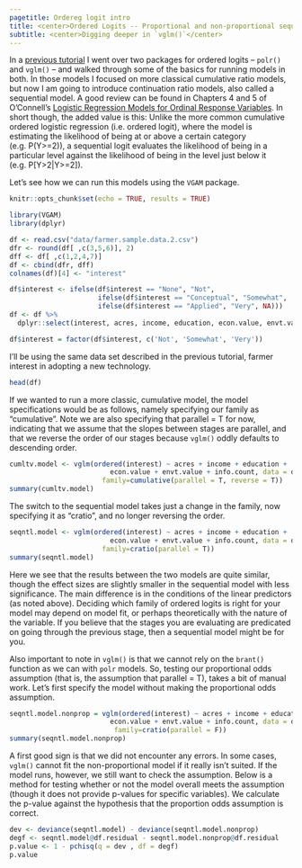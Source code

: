 ```yaml
---
pagetitle: Ordereg logit intro
title: <center>Ordered Logits -- Proportional and non-proportional sequential models</center>
subtitle: <center>Digging deeper in `vglm()`</center>
---
```


In a [previous tutorial](ol.partialprop.html) I went over two packages for ordered logits -- `polr()` and `vglm()` -- and walked through some of the basics for running models in both. In those models I focused on more classical cumulative ratio models, but now I am going to introduce continuation ratio models, also called a sequential model. A good review can be found in Chapters 4 and 5 of O'Connell's [Logistic Regression Models for Ordinal Response Variables](https://www.google.com/books/edition/Logistic_Regression_Models_for_Ordinal_R/yMiSDwAAQBAJ?hl=en&gbpv=0). In short though, the added value is this: Unlike the more common cumulative ordered logistic regression (i.e. ordered logit), where the model is estimating the likelihood of being at or above a certain category (e.g. P(Y>=2)), a sequential logit evaluates the likelihood of being in a particular level against the likelihood of being in the level just below it (e.g. P[Y>2|Y>=2]).

Let's see how we can run this models using the `VGAM` package.  

```r
knitr::opts_chunk$set(echo = TRUE, results = TRUE)
```

```r
library(VGAM) 
library(dplyr)
```

```r
df <- read.csv("data/farmer.sample.data.2.csv")
dfr <- round(df[ ,c(3,5,6)], 2)
dff <- df[ ,c(1,2,4,7)]
df <- cbind(dfr, dff)
colnames(df)[4] <- "interest"

df$interest <- ifelse(df$interest == "None", "Not",
                      ifelse(df$interest == "Conceptual", "Somewhat",
                      ifelse(df$interest == "Applied", "Very", NA)))
df <- df %>% 
  dplyr::select(interest, acres, income, education, econ.value, envt.value, info.count)

df$interest = factor(df$interest, c('Not', 'Somewhat', 'Very'))
```

I'll be using the same data set described in the previous tutorial, farmer interest in adopting a new technology.  

```r
head(df)
```

If we wanted to run a more classic, cumulative model, the model specifications would be as follows, namely specifying our family as "cumulative". Note we are also specifying that parallel = T for now, indicating that we assume that the slopes between stages are parallel, and that we reverse the order of our stages because `vglm()` oddly defaults to descending order.

```r
cumltv.model <- vglm(ordered(interest) ~ acres + income + education + 
                         econ.value + envt.value + info.count, data = df, 
                       family=cumulative(parallel = T, reverse = T))
summary(cumltv.model)
```

The switch to the sequential model takes just a change in the family, now specifying it as "cratio", and no longer reversing the order.

```r
seqntl.model <- vglm(ordered(interest) ~ acres + income + education + 
                         econ.value + envt.value + info.count, data = df, 
                       family=cratio(parallel = T))
summary(seqntl.model)
```

Here we see that the results between the two models are quite similar, though the effect sizes are slightly smaller in the sequential model with less significance. The main difference is in the conditions of the linear predictors (as noted above). Deciding which family of ordered logits is right for your model may depend on model fit, or perhaps theoretically with the nature of the variable. If you believe that the stages you are evaluating are predicated on going through the previous stage, then a sequential model might be for you.  

Also important to note in `vglm()` is that we cannot rely on the `brant()` function as we can with `polr` models. So, testing our proportional odds assumption (that is, the assumption that parallel = T), takes a bit of manual work. Let's first specify the model without making the proportional odds assumption.  

```r
seqntl.model.nonprop = vglm(ordered(interest) ~ acres + income + education + 
                         econ.value + envt.value + info.count, data = df, 
                          family=cratio(parallel = F))
summary(seqntl.model.nonprop)
```

A first good sign is that we did not encounter any errors. In some cases, `vglm()` cannot fit the non-proportional model if it really isn't suited. If the model runs, however, we still want to check the assumption. Below is a method for testing whether or not the model overall meets the assumption (though it does not provide p-values for specific variables). We calculate the p-value against the hypothesis that the proportion odds assumption is correct.

```r
dev <- deviance(seqntl.model) - deviance(seqntl.model.nonprop)
degf <- seqntl.model@df.residual - seqntl.model.nonprop@df.residual
p.value <- 1 - pchisq(q = dev , df = degf)
p.value
```


